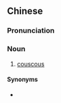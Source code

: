 ==Chinese==
{{zh-forms|type=21}}

===Pronunciation===
{{zh-pron
|m=gǔsīmǐ
|c=gu2 si1 mai5
|cat=n
}}

===Noun===
{{zh-noun}}

# [[couscous]]

====Synonyms====
* {{zh-l|蒸粗麥粉}}